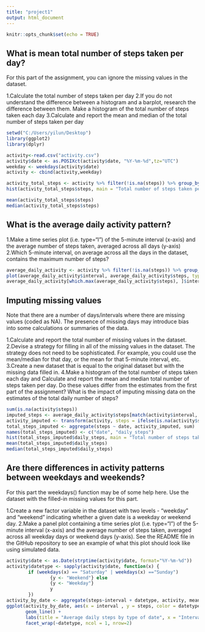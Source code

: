 ---
title: "project1"
output: html_document
---

```{r setup, include=FALSE}
knitr::opts_chunk$set(echo = TRUE)
```

## What is mean total number of steps taken per day?
For this part of the assignment, you can ignore the missing values in the dataset.

1.Calculate the total number of steps taken per day
2.If you do not understand the difference between a histogram and a barplot, research the difference between them. Make a histogram of the total number of steps taken each day
3.Calculate and report the mean and median of the total number of steps taken per day

```{r}
setwd("C:/Users/yilun/Desktop")
library(ggplot2)
library(dplyr)

activity<-read.csv("activity.csv")
activity$date <- as.POSIXct(activity$date, "%Y-%m-%d",tz="UTC")
weekday <- weekdays(activity$date)
activity <- cbind(activity,weekday)

activity_total_steps <- activity %>% filter(!is.na(steps)) %>% group_by(date) %>% summarise(steps=sum(steps))
hist(activity_total_steps$steps, main = "Total number of steps taken per day", xlab = "Total steps taken per day",breaks = seq(0,25000, by=2500))

mean(activity_total_steps$steps)
median(activity_total_steps$steps)
```

## What is the average daily activity pattern?

1.Make a time series plot (i.e. \color{red}{\verb|type = "l"|}type="l") of the 5-minute interval (x-axis) and the average number of steps taken, averaged across all days (y-axis)
2.Which 5-minute interval, on average across all the days in the dataset, contains the maximum number of steps?

```{r}
average_daily_activity <- activity %>% filter(!is.na(steps)) %>% group_by(interval) %>% summarise(steps=mean(steps))
plot(average_daily_activity$interval, average_daily_activity$steps, type = "l", xlab="Interval", ylab="Average number of steps", main="Average number of steps per intervals")
average_daily_activity[which.max(average_daily_activity$steps), ]$interval
```


## Imputing missing values
Note that there are a number of days/intervals where there are missing values (coded as \color{red}{\verb|NA|}NA). The presence of missing days may introduce bias into some calculations or summaries of the data.

1.Calculate and report the total number of missing values in the dataset.
2.Devise a strategy for filling in all of the missing values in the dataset. The strategy does not need to be sophisticated. For example, you could use the mean/median for that day, or the mean for that 5-minute interval, etc.
3.Create a new dataset that is equal to the original dataset but with the missing data filled in.
4.Make a histogram of the total number of steps taken each day and Calculate and report the mean and median total number of steps taken per day. Do these values differ from the estimates from the first part of the assignment? What is the impact of imputing missing data on the estimates of the total daily number of steps?

```{r}
sum(is.na(activity$steps))
imputed_steps <- average_daily_activity$steps[match(activity$interval, average_daily_activity$interval)]
activity_imputed <- transform(activity, steps = ifelse(is.na(activity$steps), imputed_steps, activity$steps))
total_steps_imputed <- aggregate(steps ~ date, activity_imputed, sum)
names(total_steps_imputed) <- c("date", "daily_steps")
hist(total_steps_imputed$daily_steps, main = "Total number of steps taken each day", breaks = seq(0,25000,by=2500))
mean(total_steps_imputed$daily_steps)
median(total_steps_imputed$daily_steps)
```

## Are there differences in activity patterns between weekdays and weekends?
For this part the weekdays() function may be of some help here. Use the dataset with the filled-in missing values for this part.

1.Create a new factor variable in the dataset with two levels - "weekday" and "weekend" indicating whether a given date is a weekday or weekend day.
2.Make a panel plot containing a time series plot (i.e. \color{red}{\verb|type = "l"|}type="l") of the 5-minute interval (x-axis) and the average number of steps taken, averaged across all weekday days or weekend days (y-axis). See the README file in the GitHub repository to see an example of what this plot should look like using simulated data.

```{r}
activity$date <- as.Date(strptime(activity$date, format="%Y-%m-%d"))
activity$datetype <- sapply(activity$date, function(x) {
        if (weekdays(x) == "Saturday" | weekdays(x) =="Sunday") 
                {y <- "Weekend"} else 
                {y <- "Weekday"}
                y
        })
activity_by_date <- aggregate(steps~interval + datetype, activity, mean, na.rm = TRUE)
ggplot(activity_by_date, aes(x = interval , y = steps, color = datetype)) +
       geom_line() +
       labs(title = "Average daily steps by type of date", x = "Interval", y = "Average number of steps") +
       facet_wrap(~datetype, ncol = 1, nrow=2)
```

